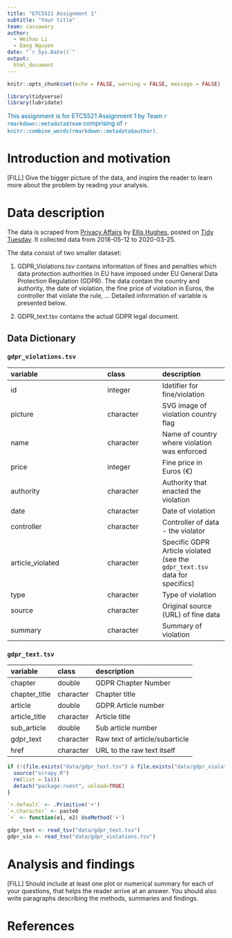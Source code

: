 ```yaml
---
title: "ETC5521 Assignment 1"
subtitle: "Your title"
team: cassowary
author:
  - Weihao Li
  - Dang Nguyen
date: "`r Sys.Date()`"
output: 
  html_document
---
```


```r
knitr::opts_chunk$set(echo = FALSE, warning = FALSE, message = FALSE)
```

```r
library(tidyverse)
library(lubridate)
```

[This assignment is for ETC5521 Assignment 1 by Team `r rmarkdown::metadata$team` comprising of `r knitr::combine_words(rmarkdown::metadata$author)`.]{style="color:#006DAE;"}


# Introduction and motivation

[FILL] Give the bigger picture of the data, and inspire the reader to learn more about the problem by reading your analysis. 

# Data description

The data is scraped from [Privacy Affairs] by [Ellis Hughes], posted on [Tidy Tuesday]. It collected data from 2018-05-12 to 2020-03-25. 

The data consist of two smaller dataset:

1. GDPR_Violations.tsv contains information of fines and penalties which data protection authorities in EU have imposed under EU General Data Protection Regulation (GDPR). The data contain the country and authority, the date of violation, the fine price of violation in Euros, the controller that violate the rule, ... Detailed information of variable is presented below.
 
2. GDPR_text.tsv contains the actual GDPR legal document. 

## Data Dictionary

### `gdpr_violations.tsv`

|variable         |class     |description |
|:---------------|:--------|:----------|
|id               |integer   |Idetifier for fine/violation |
|picture          |character | SVG image of violation country flag |
|name             |character | Name of country where violation was enforced |
|price            |integer   | Fine price in Euros (€) |
|authority        |character | Authority that enacted the violation |
|date             |character | Date of violation |
|controller       |character | Controller of data - the violator |
|article_violated |character | Specific GDPR Article violated (see the `gdpr_text.tsv` data for specifics) |
|type             |character | Type of violation |
|source           |character | Original source (URL) of fine data |
|summary          |character | Summary of violation |

###  `gdpr_text.tsv`

|variable      |class     |description |
|:-------------|:---------|:-----------|
|chapter       |double    | GDPR Chapter Number |
|chapter_title |character | Chapter title |
|article       |double    | GDPR Article number|
|article_title |character | Article title|
|sub_article   |double    | Sub article number |
|gdpr_text     |character | Raw text of article/subarticle|
|href          |character | URL to the raw text itself|



```r
if (!(file.exists("data/gdpr_text.tsv") & file.exists("data/gdpr_violations.tsv"))){
  source("scrapy.R")
  rm(list = ls())
  detach("package:rvest", unload=TRUE)
}
```

```r
`+.default` <- .Primitive('+')
`+.character` <- paste0
`+` <- function(e1, e2) UseMethod('+')

gdpr_text <- read_tsv("data/gdpr_text.tsv")
gdpr_vio <- read_tsv("data/gdpr_violations.tsv")
```


# Analysis and findings

[FILL] Should include at least one plot or numerical summary for each of your questions, that helps the reader arrive at an answer. You should also write paragraphs describing the methods, summaries and findings. 

# References




[Privacy Affairs]: https://www.privacyaffairs.com/gdpr-fines/

[Ellis Hughes]: https://github.com/thebioengineer

[Tidy Tuesday]: https://github.com/rfordatascience/tidytuesday


